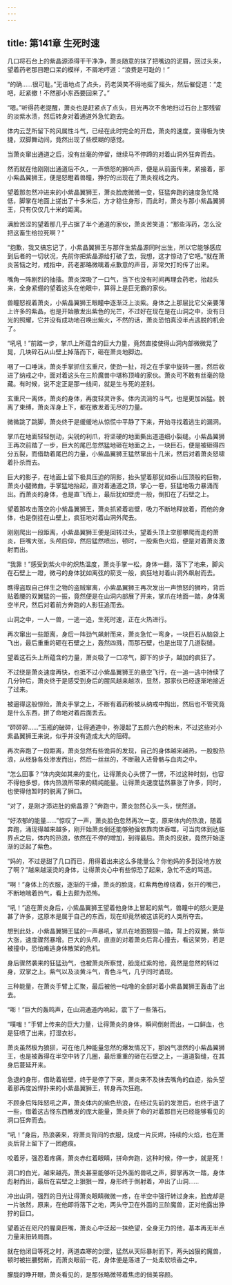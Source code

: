 ```yaml
---
---
---
```

title: 第141章 生死时速
---



几口将石台上的紫晶源添得干干净净，萧炎随意的抹了把嘴边的泥屑，回过头来，望着药老那目瞪口呆的模样，不屑地哼道：“浪费是可耻的！”

“的确……很可耻。”无语地点了点头，药老哭笑不得地摇了摇头，然后催促道：“走吧，赶紧撤！不然那小东西要回来了。”

“嗯。”听得药老提醒，萧炎也是赶紧点了点头，目光再次不舍地扫过石台上那残留的淡紫水渍，然后转身对着通道外急忙跑去。

体内云芝所留下的风属性斗气，已经在此时完全的开启，萧炎的速度，变得极为快捷，双脚舞动间，竟然出现了些模糊的感觉。

当萧炎窜出通道之后，没有丝毫的停留，继续马不停蹄的对着山洞外狂奔而去。

然而就在他刚刚出通道后不久，一声愤怒的狮吟声，便是从前面传来，紧接着，那小紫晶翼狮王，便是怒瞪着兽瞳，狰狞的出现在了萧炎视线之内。

望着那忽然冲进来的小紫晶翼狮王，萧炎脸庞微微一变，狂猛奔跑的速度急忙降低，脚掌在地面上搓出了十多米后，方才稳住身形，而此时，萧炎与那小紫晶翼狮王，只有仅仅几十米的距离。

满脸苦涩的望着那几乎占据了半个通道的家伙，萧炎苦笑道：“那些泻药，怎么没把这畜生给拉死啊？”

“抱歉，我又搞忘记了，小紫晶翼狮王与那伴生紫晶源同时出生，所以它能够感应到后者的一切状况，先前你把紫晶源给打破了去，我想，这才惊动了它吧。”就在萧炎苦恼之时，戒指中，药老那略微噙着点歉意的声音，非常欠打的传了出来。

嘴角一阵剧烈的抽搐。萧炎深吸了一口气，当下也没有时间再理会药老，抬起头来，全身紧绷的望着这头在他眼中，算得上是巨无霸的家伙。

兽瞳怒视着萧炎，小紫晶翼狮王眼瞳中逐渐泛上淡紫。身体之上那层比它父亲要薄上许多的紫晶，也是开始散发出紫色的光芒，不过好在现在是在山洞之中，没有日光的照耀，它并没有成功地召唤出紫火，不然的话，萧炎恐怕真没半点逃脱的机会了。

“吼吼！”前踏一步，掌爪上所蕴含的巨大力量，竟然直接使得山洞内部微微晃了晃，几块碎石从山壁上掉落而下，砸在萧炎地脚边。

咽了一口唾沫，萧炎手掌抓住玄重尺，使劲一扯，将之在手掌中旋转一圈，然后收进了纳戒之中，面对着这头在三阶魔兽中堪称顶峰的家伙。萧炎可不敢有丝毫的隐藏。有时候，说不定正是那一线间，就是生与死的差别。

玄重尺一离体，萧炎的身体，再度轻灵许多。体内流淌的斗气，也是更加凶猛。脱离了束缚，萧炎浑身上下，都在散发着无尽的力量。

微微跳了跳脚，萧炎终于是缓缓地从惊慌中平静了下来，开始寻找着逃生的漏洞。

掌爪在地面轻轻刨动，尖锐的利爪，将坚硬的地面撕出道道细小裂缝。小紫晶翼狮王再次前踏了一步，巨大的尾巴忽然猛地砸在地面之上，一块巨石，便是被砸得四分五裂，而借助着尾巴的力量，小紫晶翼狮王猛然窜出十几米，然后对着萧炎怒啸着扑杀而去。

巨大的影子，在地面上留下极具压迫的阴影，抬头望着那犹如泰山压顶般的巨物，萧炎小腿微曲，手掌猛地抬起，直对着通道之顶，掌心一卷，狂猛地吸力暴涌而出。而萧炎的身体，也是直飞而上，最后犹如壁虎一般，倒扣在了石壁之上。

望着那攻击落空的小紫晶翼狮王，萧炎抓紧着岩壁，吸力不断地释放着，而他的身体，也是倒挂在山壁上，疯狂地对着山洞外爬去。

刚刚爬出一段距离，小紫晶翼狮王便是回转过头，望着头顶上空那攀爬而走的萧炎，巨嘴大张，头颅后仰，然后猛然喷出，顿时，一股紫色火焰，便是对着萧炎激射而出。

“我靠！”感受到紫火中的炽热温度，萧炎手掌一松，身体一翻，落下了地来，脚尖在石壁上一蹬，微弓的身体犹如离弦的箭支一般，疯狂地对着山洞外飙射而去。

瞧得盗取自己伴生之物的盗贼窜离，小紫晶翼狮王再次发出一声愤怒的狮吟，背后贴着腰的双翼猛的一振，竟然便是在山洞内部展了开来，掌爪在地面一踏，身体离空半尺，然后对着前方奔跑的人影狂追而去。

山洞之中，一人一兽，一逃一追，生死时速，正在火热进行。

再次窜出一些距离，身后一阵劲气飙射而来，萧炎急忙一弯身，一块巨石从脑袋上飞出，最后重重的砸在石壁之上，轰然四溅，而那石壁，也是出现了几道裂缝。

望着这石头上所蕴含的力量，萧炎吸了一口凉气，脚下的步子，越加的疯狂了。

不过绕是萧炎速度再快，也抵不过小紫晶翼狮王的悬空飞行，在一追一逃中持续了几分钟后，萧炎终于是感受到身后的腥风越来越浓，显然，那家伙已经逐渐地接近了过来。

被逼得这般惊险，萧炎手掌之上，不断有着药粉被从纳戒中掏出，然后也不管究竟是什么东西，拼了命地对着后面丢去。

“砰砰砰……”玉瓶的破碎，让得通道中，弥漫起了五颜六色的粉末，不过这些对小紫晶翼狮王来说，似乎并没有造成太大的阻碍。

再次奔跑了一段距离，萧炎忽然有些诡异的发现，自己的身体越来越热，一股股热浪，从经脉各处渗发而出，然后一丝丝的，不断融入进骨骼与血肉之中。

“怎么回事？”体内突如其来的变化，让得萧炎心头愣了一愣，不过这种时刻，也容不得他多想，体内热浪所带来的精纯能量。让得萧炎速度猛然暴涨了许多，同时，也使得他暂时的脱离了狮口。

“对了，是刚才添进肚的紫晶源？”奔跑中，萧炎忽然心头一头，恍然道。

“好浓郁的能量……”惊叹了一声，萧炎脸色忽然再次一变，原来体内的热浪，随着奔跑，涌现得越来越多，刚开始萧炎倒还能够勉强依靠肉体吞噬，可当肉体到达临界点之后，体内的热浪，依然在不停的增加，到得最后。萧炎的皮肤，竟然开始逐渐的泛起了紫色。

“妈的，不过是甜了几口而已，用得着出来这么多能量么？你他妈的多到没地方放了啊？”越来越滚烫的身体，让得萧炎心中有些惊恐了起来，急忙不迭的骂道。

“啊！”身体上的衣服，逐渐的干燥，萧炎的脸庞，红紫两色缭绕着，张开的嘴巴，不断地喘着热气，看上去颇为恐怖。

“吼！”追在萧炎身后，小紫晶翼狮王望着他身体上冒起的紫气，兽瞳中的怒火更是甚了许多，这原本是属于自己的东西，现在却竟然被这该死的人类所夺去。

想到此处，小紫晶翼狮王猛的一声暴吼，掌爪在地面狠狠一踏，背上的双翼，紫华大涨，速度骤然暴增。巨大的头颅，直直的对着萧炎后背心撞去，看这架势，若是被撞中，恐怕难逃身体散架的危机。

身后骤然袭来的狂猛劲气，也被萧炎所察觉，脸庞红紫的他，竟然是忽然的转过身，双掌之上。紫气以及淡黄斗气，青色斗气，几乎同时涌现。

三种能量，在萧炎手臂上汇聚，最后被他一咕噜的全部对着小紫晶翼狮王轰击了出去。

“嘭！”巨大的轰鸣声，在山洞通道内响起，震下了一些落石。

“噗嗤！”手臂上传来的巨大力量，让得萧炎的身体，瞬间倒射而出，一口鲜血，也是狂喷了出来，打湿衣衫。

萧炎虽然极为狼狈，可在他几种能量忽然的爆发情况下，那凶气凛然的小紫晶翼狮王，也是被轰得在半空中转了几圈，最后重重的砸在石壁之上，一道道裂缝，在其身后蔓延开来。

急退的身形，借助着岩壁，终于是停了下来，萧炎来不及抹去嘴角的血迹，抬头望着那再度凶悍扑来的小紫晶翼狮王，转身再次狂跑。

不顾身后阵阵怒吼之声，萧炎体内的紫色热浪，在经过先前的发泄后，也终于退了一些，借着这古怪东西散发的庞大能量，萧炎拼了命的对着那目光已经能够看见的洞口狂奔而去。

“吼！”身后，热浪袭来，将萧炎背间的衣服，烧成一片灰烬，持续的火焰，也在萧炎后背上留下了一团疤痕。

咬着牙，强忍着疼痛，萧炎赤红着眼睛，拼命奔跑，这种时候，停一步，就是死！

洞口的白光，越来越亮，萧炎甚至能够听见外面的兽吼之声，脚掌再次一踏，身体彪射而出，最后在岩壁之上狠狠一蹬，身形终于倒射着，冲出了山洞……

冲出山洞，强烈的日光让得萧炎眼睛微微一疼，在半空中强行转过身来，脸庞却是一片骇然，原来，在他即将落下之地，两头守卫在外面的三阶魔兽，正对他露出狰狞的巨口。

望着近在咫尺的腥臭巨嘴，萧炎心中泛起一抹绝望，全身无力的他，基本再无半点力量来扭转局面。

就在他闭目等死之时，两道森寒的剑罡，猛然从天际暴射而下，两头凶狠的魔兽，顿时被拦腰劈断，而萧炎眼前一花，身体便是落进了一处柔软喷香之中。

朦胧的睁开眼，萧炎看见的，是那张略微带着焦虑的俏美容颜。